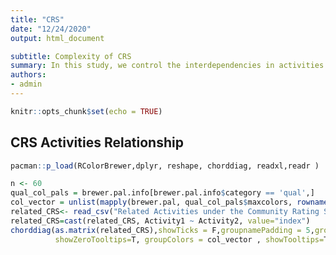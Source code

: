 ```yaml
---
title: "CRS"
date: "12/24/2020"
output: html_document

subtitle: Complexity of CRS
summary: In this study, we control the interdependencies in activities and their substitutable, prerequisite or associated prerequisite elements.
authors:
- admin
---
```


```r
knitr::opts_chunk$set(echo = TRUE)
```

## CRS Activities Relationship


```r
pacman::p_load(RColorBrewer,dplyr, reshape, chorddiag, readxl,readr )

n <- 60
qual_col_pals = brewer.pal.info[brewer.pal.info$category == 'qual',]
col_vector = unlist(mapply(brewer.pal, qual_col_pals$maxcolors, rownames(qual_col_pals)))
related_CRS<- read_csv("Related Activities under the Community Rating System.csv", col_names = TRUE)
related_CRS=cast(related_CRS, Activity1 ~ Activity2, value="index")
chorddiag(as.matrix(related_CRS),showTicks = F,groupnamePadding = 5,groupnameFontsize=6,tooltipGroupConnector = " is related to ",
          showZeroTooltips=T, groupColors = col_vector , showTooltips=T,ticklabelFontsize=6,tooltipFontsize=10,type="bipartite" )

```

